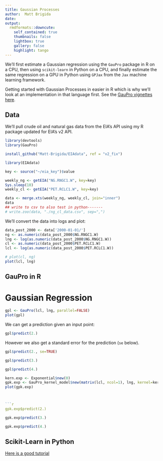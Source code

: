 ```yaml
---
title: Gaussian Processes
author:  Matt Brigida 
date: 
output:
  rmdformats::downcute:
    self_contained: true
    thumbnails: false
    lightbox: true
    gallery: false
    highlight: tango
---
```


We'll first estimate a Gaussian regression using the `GauPro` package in R on a CPU, then using `scikit-learn` in Python on a CPU, and finally estimate the same regression on a GPU in Python using `GPJax` from the `Jax` machine learning framework.


Getting started with Gaussian Processes in easier in R which is why we'll look at an implementation in that language first. See the [GauPro vignettes here](https://cran.r-project.org/package=GauPro).

## Data 

We'll pull crude oil and natural gas data from the EIA's API using my R package updated for EIA's v2 API.

```r
library(devtools)
library(GauPro)

install_github("Matt-Brigida/EIAdata", ref = "v2_fix")

library(EIAdata)

key <- source("~/eia_key")$value

weekly_ng <- getEIA("NG.RNGC1.W", key=key)
Sys.sleep(10)
weekly_cl <- getEIA("PET.RCLC1.W", key=key)

data <- merge.xts(weekly_ng, weekly_cl, join="inner")
data
## write to csv to also test in python-------
# write.zoo(data, "./ng_cl_data.csv", sep=",")
```

We'll convert the data into logs and plot:

```r
data_post_2000 <- data['2000-01-01/']
ng <- as.numeric(data_post_2000$NG.RNGC1.W)
lng <- log(as.numeric(data_post_2000$NG.RNGC1.W))
cl <- as.numeric(data_post_2000$PET.RCLC1.W)
lcl <- log(as.numeric(data_post_2000$PET.RCLC1.W))

# plot(cl, ng)
plot(lcl, lng)
```

## GauPro in R

<!---
## levels------

gp <- GauPro(as.numeric(data$NG.RNGC1.W), as.numeric(data$PET.RCLC1.W), parallel=FALSE)

gp$predict(5.33)
gp$predict(3.33)
gp$predict(2.33)
gp$predict(1.33)

plot(gp)

## try exponential kernel-----
kern.exp <- Exponential$new(0)
gpk.exp <- GauPro_kernel_model$new(matrix(as.numeric(data$NG.RNGC1.W), ncol=1), as.numeric(data$PET.RCLC1.W), kernel=kern.exp, parallel=FALSE)
plot(gpk.exp)

gpk.exp$predict(2.33)
-->


# Gaussian Regression

```r
gpl <- GauPro(lcl, lng, parallel=FALSE)
plot(gpl)
```
We can get a prediction given an input point:

```r
gpl$predict(2.)
```

However we also get a standard error for the prediction (`se` below).

```r
gpl$predict(2., se=TRUE)
```

```r
gpl$predict(3.)
```
```r
gpl$predict(4.)
```

```r
kern.exp <- Exponential$new(0)
gpk.exp <- GauPro_kernel_model$new(matrix(lcl, ncol=1), lng, kernel=kern.exp, parallel=FALSE)
plot(gpk.exp)



```r
gpk.exp$predict(2.)
```
```r
gpk.exp$predict(3.)
```
```r
gpk.exp$predict(4.)
```


## Scikit-Learn in Python

[Here is a good tutorial](https://scikit-learn.org/stable/auto_examples/gaussian_process/plot_compare_gpr_krr.html)
